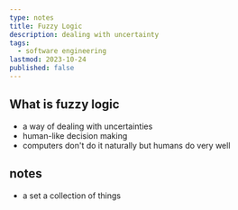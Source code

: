 ```yaml
---
type: notes
title: Fuzzy Logic
description: dealing with uncertainty
tags:
  - software engineering
lastmod: 2023-10-24
published: false
---
```


## What is fuzzy logic

- a way of dealing with uncertainties
- human-like decision making
- computers don't do it naturally but humans do very well

## notes

- a set a collection of things
